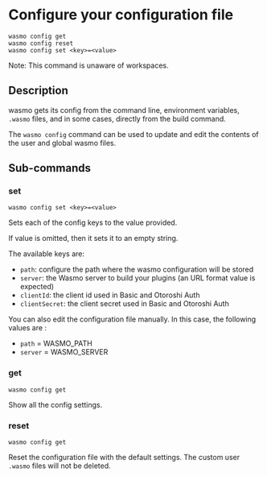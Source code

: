 # Configure your configuration file

```
wasmo config get
wasmo config reset
wasmo config set <key>=<value>
```
Note: This command is unaware of workspaces.

## Description

wasmo gets its config from the command line, environment variables, `.wasmo` files, and in some cases, directly from the build command.

The `wasmo config` command can be used to update and edit the contents of the user and global wasmo files.

## Sub-commands

### set

```
wasmo config set <key>=<value>
```

Sets each of the config keys to the value provided.

If value is omitted, then it sets it to an empty string.

The available keys are: 
  - `path`: configure the path where the wasmo configuration will be stored
  - `server`: the Wasmo server to build your plugins (an URL format value is expected)
  - `clientId`: the client id used in Basic and Otoroshi Auth
  - `clientSecret`: the client secret used in Basic and Otoroshi Auth

You can also edit the configuration file manually. In this case, the following values are :
  - `path` = WASMO_PATH
  - `server` = WASMO_SERVER

### get 

```
wasmo config get
```

Show all the config settings.


### reset

```
wasmo config get
```

Reset the configuration file with the default settings. The custom user `.wasmo` files will not be deleted.
